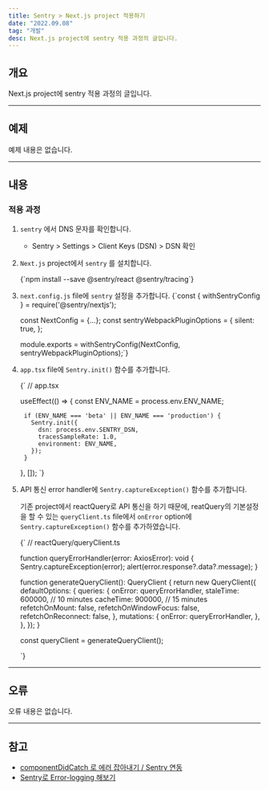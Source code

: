 ```yaml
---
title: Sentry > Next.js project 적용하기
date: "2022.09.08"
tag: "개발"
desc: Next.js project에 sentry 적용 과정의 글입니다.
---
```

## 개요

Next.js project에 sentry 적용 과정의 글입니다.

---

## 예제

예제 내용은 없습니다.

---

## 내용

### 적용 과정

1. `sentry` 에서 DNS 문자를 확인합니다.
    - Sentry > Settings > Client Keys (DSN) > DSN 확인
2. `Next.js` project에서 `sentry` 를 설치합니다. 
    
    <SyntaxHighlighterWrap language="shell">
    {`npm install --save @sentry/react @sentry/tracing`}
    </SyntaxHighlighterWrap>
    
3. `next.config.js` file에 `sentry` 설정을 추가합니다.
    <SyntaxHighlighterWrap language="typescript">
        {`const { withSentryConfig } = require('@sentry/nextjs');
    
    const NextConfig = {...};
    const sentryWebpackPluginOptions = {
      silent: true,
    };
    
    module.exports = withSentryConfig(NextConfig, sentryWebpackPluginOptions);`}
    </SyntaxHighlighterWrap>
    
4. `app.tsx` file에 `Sentry.init()` 함수를 추가합니다.
    
    <SyntaxHighlighterWrap language="typescript">
    {`    
      // app.tsx
      
      useEffect(() => {
        const ENV_NAME = process.env.ENV_NAME;
      
        if (ENV_NAME === 'beta' || ENV_NAME === 'production') {
          Sentry.init({
            dsn: process.env.SENTRY_DSN,
            tracesSampleRate: 1.0,
            environment: ENV_NAME,
          });
        }
      }, []);
    `}
    </SyntaxHighlighterWrap>
    
5. API 통신 error handler에 `Sentry.captureException()` 함수를 추가합니다.
    
    기존 project에서 reactQuery로 API 통신을 하기 때문에, reatQuery의 기본설정을 할 수 있는 `queryClient.ts` file에서 `onError` option에 `Sentry.captureException()` 함수를 추가하였습니다.
    
    <SyntaxHighlighterWrap language="typescript">
    {`    
      // reactQuery/queryClient.ts
      
      
      
      function queryErrorHandler(error: AxiosError<errorMessageType>): void {
        Sentry.captureException(error);
        alert(error.response?.data?.message);
      }
      
      function generateQueryClient(): QueryClient {
        return new QueryClient({
          defaultOptions: {
            queries: {
              onError: queryErrorHandler,
              staleTime: 600000, // 10 minutes
              cacheTime: 900000, // 15 minutes
              refetchOnMount: false,
              refetchOnWindowFocus: false,
              refetchOnReconnect: false,
            },
            mutations: {
              onError: queryErrorHandler,
            },
          },
        });
      }
      
      const queryClient = generateQueryClient();
      
    `}
    </SyntaxHighlighterWrap>
    

---

## 오류

오류 내용은 없습니다.

---

## 참고

- [componentDidCatch 로 에러 잡아내기 / Sentry 연동](https://react.vlpt.us/basic/26-componentDidCatch-and-sentry.html)
- [Sentry로 Error-logging 해보기](https://velog.io/@pyt4105/Sentry%EB%A1%9C-Error-logging-%ED%95%B4%EB%B3%B4%EA%B8%B0)